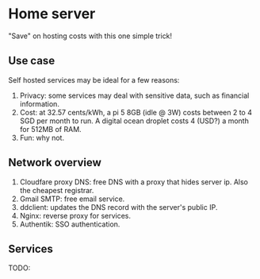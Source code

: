# Home server

<GithubLink link="https://github.com/source-academy/java-slang" />

"Save" on hosting costs with this one simple trick!

## Use case

Self hosted services may be ideal for a few reasons:

1. Privacy: some services may deal with sensitive data, such as financial information.
2. Cost: at 32.57 cents/kWh, a pi 5 8GB (idle @ 3W) costs between 2 to 4 SGD per month to run. A digital ocean droplet costs 4 (USD?) a month for 512MB of RAM.
3. Fun: why not.

## Network overview

1. Cloudfare proxy DNS: free DNS with a proxy that hides server ip. Also the cheapest registrar.
2. Gmail SMTP: free email service.
3. ddclient: updates the DNS record with the server's public IP.
4. Nginx: reverse proxy for services.
5. Authentik: SSO authentication.

## Services

TODO:
